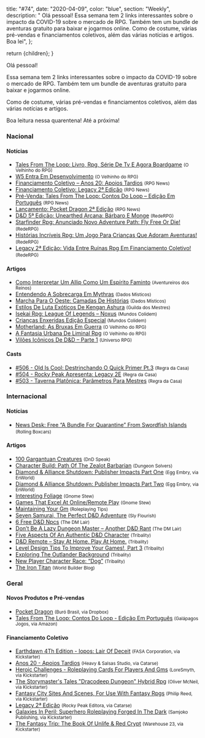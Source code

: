 
  title: "#74",
  date: "2020-04-09",
  color: "blue",
  section: "Weekly",
  description:
    "    Olá pessoal!    Essa semana tem 2 links interessantes sobre o impacto da COVID-19 sobre o mercado de RPG. Também tem um bundle de aventuras gratuito para baixar e jogarmos online.    Como de costume, várias pré-vendas e financiamentos coletivos, além das várias notícias e artigos.    Boa lei",
};

  return <InternalLayout meta={meta}>{children}</InternalLayout>;
}

Olá pessoal!

Essa semana tem 2 links interessantes sobre o impacto da COVID-19 sobre o mercado de RPG. Também tem um bundle de aventuras gratuito para baixar e jogarmos online.

Como de costume, várias pré-vendas e financiamentos coletivos, além das várias notícias e artigos.

Boa leitura nessa quarentena! Até a próxima!

### Nacional

#### Notícias

- [Tales From The Loop: Livro, Rpg, Série De Tv E Agora Boardgame] <small>(O Velhinho do RPG)</small>
- [W5 Entra Em Desenvolvimento] <small>(O Velhinho do RPG)</small>
- [Financiamento Coletivo – Anos 20: Apoios Tardios] <small>(RPG News)</small>
- [Financiamento Coletivo: Legacy 2ª Edição] <small>(RPG News)</small>
- [Pré-Venda: Tales From The Loop: Contos Do Loop – Edição Em Português] <small>(RPG News)</small>
- [Lançamento: Pocket Dragon 2ª Edição] <small>(RPG News)</small>
- [D&amp;D 5ª Edição: Unearthed Arcana: Bárbaro E Monge] <small>(RedeRPG)</small>
- [Starfinder Rpg: Anunciado Novo Adventure Path: Fly Free Or Die!] <small>(RedeRPG)</small>
- [Histórias Incríveis Rpg: Um Jogo Para Crianças Que Adoram Aventuras!] <small>(RedeRPG)</small>
- [Legacy 2ª Edição: Vida Entre Ruínas Rpg Em Financiamento Coletivo!] <small>(RedeRPG)</small>

#### Artigos

- [Como Interpretar Um Allip Como Um Espírito Faminto] <small>(Aventureiros dos Reinos)</small>
- [Entendendo A Sobrecarga Em Mythras] <small>(Dados Místicos)</small>
- [Marcha Para O Oeste: Camadas De Histórias] <small>(Dados Místicos)</small>
- [Estilos De Luta Exóticos De Kengan Ashura] <small>(Guilda dos Mestres)</small>
- [Isekai Rpg: League Of Legends – Noxus] <small>(Mundos Colidem)</small>
- [Crianças Enxeridas Edição Especial] <small>(Mundos Colidem)</small>
- [Motherland: As Bruxas Em Guerra] <small>(O Velhinho do RPG)</small>
- [A Fantasia Urbana De Liminal Rpg] <small>(O Velhinho do RPG)</small>
- [Vilões Icônicos De D&amp;D – Parte 1] <small>(Universo RPG)</small>

#### Casts

- [#506 - Old Is Cool: Destrinchando O Quick Primer Pt.3] <small>(Regra da Casa)</small>
- [#504 - Rocky Peak Apresenta: Legacy 2E] <small>(Regra da Casa)</small>
- [#503 - Taverna Platônica: Parâmetros Para Mestres] <small>(Regra da Casa)</small>

### Internacional

#### Notícias

- [News Desk: Free “A Bundle For Quarantine” From Swordfish Islands] <small>(Rolling Boxcars)</small>

#### Artigos

- [100 Gargantuan Creatures] <small>(DnD Speak)</small>
- [Character Build: Path Of The Zealot Barbarian] <small>(Dungeon Solvers)</small>
- [Diamond &amp; Alliance Shutdown: Publisher Impacts Part One] <small>(Egg Embry, via EnWorld)</small>
- [Diamond &amp; Alliance Shutdown: Publisher Impacts Part Two] <small>(Egg Embry, via EnWorld)</small>
- [Interesting Foliage] <small>(Gnome Stew)</small>
- [Games That Excel At Online/Remote Play] <small>(Gnome Stew)</small>
- [Maintaining Your Gm] <small>(Roleplaying Tips)</small>
- [Seven Samurai, The Perfect D&amp;D Adventure] <small>(Sly Flourish)</small>
- [6 Free D&amp;D Npcs] <small>(The DM Lair)</small>
- [Don’t Be A Lazy Dungeon Master – Another D&amp;D Rant] <small>(The DM Lair)</small>
- [Five Aspects Of An Authentic D&amp;D Character] <small>(Tribality)</small>
- [D&amp;D Remote – Stay At Home. Play At Home.] <small>(Tribality)</small>
- [Level Design Tips To Improve Your Games!, Part 3] <small>(Tribality)</small>
- [Exploring The Outlander Background] <small>(Tribality)</small>
- [New Player Character Race: “Dog”] <small>(Tribality)</small>
- [The Iron Titan] <small>(World Builder Blog)</small>

### Geral

#### Novos Produtos e Pré-vendas

- [Pocket Dragon] <small>(Buró Brasil, via Dropbox)</small>
- [Tales From The Loop: Contos Do Loop - Edição Em Português] <small>(Galápagos Jogos, via Amazon)</small>

#### Financiamento Coletivo

- [Earthdawn 4Th Edition - Iopos: Lair Of Deceit] <small>(FASA Corporation, via Kickstarter)</small>
- [Anos 20 - Apoios Tardios] <small>(Heavy &amp; Salsas Studio, via Catarse)</small>
- [Heroic Challenges - Roleplaying Cards For Players And Gms] <small>(LoreSmyth, via Kickstarter)</small>
- [The Storymaster&#039;s Tales &quot;Dracodeep Dungeon&quot; Hybrid Rpg] <small>(Oliver McNeil, via Kickstarter)</small>
- [Fantasy City Sites And Scenes, For Use With Fantasy Rpgs] <small>(Philip Reed, via Kickstarter)</small>
- [Legacy 2ª Edição] <small>(Rocky Peak Editora, via Catarse)</small>
- [Galaxies In Peril: Superhero Roleplaying Forged In The Dark] <small>(Samjoko Publishing, via Kickstarter)</small>
- [The Fantasy Trip: The Book Of Unlife &amp; Red Crypt] <small>(Warehouse 23, via Kickstarter)</small>

[heroic challenges - roleplaying cards for players and gms]: https://www.kickstarter.com/projects/loresmyth/heroic-challenges-roleplaying-cards-for-players-and-gms
[the fantasy trip: the book of unlife &amp; red crypt]: https://www.kickstarter.com/projects/warehouse23/the-fantasy-trip-the-book-of-unlife-and-red-crypt
[earthdawn 4th edition - iopos: lair of deceit]: https://www.kickstarter.com/projects/783548120/earthdawn-4th-edition-iopos-lair-of-deceit
[fantasy city sites and scenes, for use with fantasy rpgs]: https://www.kickstarter.com/projects/philipreed/fantasy-city-sites-and-scenes-for-use-with-fantasy-rpgs
[the storymaster&#039;s tales &quot;dracodeep dungeon&quot; hybrid rpg]: https://www.kickstarter.com/projects/legendphotography/the-storymasters-tales-dracodeep-dungeon-hybrid-rpg
[galaxies in peril: superhero roleplaying forged in the dark]: https://www.kickstarter.com/projects/samjokopublishing/galaxiesinperil
[isekai rpg: league of legends – noxus]: https://www.mundoscolidem.com.br/isekai-rpg-league-of-legends-noxus/
[seven samurai, the perfect d&amp;d adventure]: https://slyflourish.com/seven_samurai_dnd.html
[d&amp;d 5ª edição: unearthed arcana: bárbaro e monge]: https://www.rederpg.com.br/2020/04/12/dd-5a-edicao-unearthed-arcana-barbaro-e-monge/
[como interpretar um allip como um espírito faminto]: https://aventureirosdosreinos.com/como-interpretar-um-allip-como-um-espirito-faminto/
[motherland: as bruxas em guerra]: https://ovelhinhodorpg.wordpress.com/2020/04/11/motherland-as-bruxas-em-guerra/
[a fantasia urbana de liminal rpg]: https://ovelhinhodorpg.wordpress.com/2020/04/12/a-fantasia-urbana-de-liminal-rpg/
[financiamento coletivo – anos 20: apoios tardios]: https://newsrpg.wordpress.com/2020/04/12/financiamento-coletivo-anos-20-apoios-tardios/
[anos 20 - apoios tardios]: https://www.catarse.me/pt/anos20tardio
[6 free d&amp;d npcs]: https://www.thedmlair.com/2020/04/11/6-free-dd-npcs/
[tales from the loop: livro, rpg, série de tv e agora boardgame]: https://ovelhinhodorpg.wordpress.com/2020/04/10/tales-from-the-loop-livro-rpg-serie-de-tv-e-agora-boardgame/
[financiamento coletivo: legacy 2ª edição]: https://newsrpg.wordpress.com/2020/04/11/financiamento-coletivo-legacy-2a-edicao/
[legacy 2ª edição]: https://www.catarse.me/pt/legacy2e
[starfinder rpg: anunciado novo adventure path: fly free or die!]: https://www.rederpg.com.br/2020/04/10/starfinder-rpg-anunciado-novo-adventure-path-fly-free-or-die/
[vilões icônicos de d&amp;d – parte 1]: https://universorpg.com/espada-e-magia/dicas/viloes-iconicos-de-dd-parte-1/
[five aspects of an authentic d&amp;d character]: https://www.tribality.com/2020/04/10/five-aspects-of-an-authentic-dd-character/
[crianças enxeridas edição especial]: https://www.mundoscolidem.com.br/criancas-enxeridas-especial/
[#506 - old is cool: destrinchando o quick primer pt.3]: https://regradacasa.podbean.com/e/506old-is-cool-destrinchando-o-quick-primer-pt3/
[d&amp;d remote – stay at home. play at home.]: https://www.tribality.com/2020/04/10/dd-remote-stay-at-home-play-at-home/
[diamond &amp; alliance shutdown: publisher impacts part two]: https://www.enworld.org/threads/diamond-alliance-shutdown-publisher-impacts-part-two.671376/
[w5 entra em desenvolvimento]: https://ovelhinhodorpg.wordpress.com/2020/04/09/w5-entra-em-desenvolvimento/
[maintaining your gm]: https://www.roleplayingtips.com/rptn/maintaining-your-gm/
[diamond &amp; alliance shutdown: publisher impacts part one]: https://www.enworld.org/threads/diamond-alliance-shutdown-publisher-impacts-part-one.671375/
[the iron titan]: https://worldbuilderblog.me/2020/04/09/the-iron-titan/
[pré-venda: tales from the loop: contos do loop – edição em português]: https://newsrpg.wordpress.com/2020/04/09/pre-venda-tales-from-the-loop-contos-do-loop-edicao-em-portugues/
[tales from the loop: contos do loop - edição em português]: https://www.amazon.com.br/Tales-Loop-Contos-Edição-Português/dp/6586644054/
[estilos de luta exóticos de kengan ashura]: http://guildadosmestres.com.br/2020/04/08/estilos-de-luta-exoticos-de-kengan-ashura/
[histórias incríveis rpg: um jogo para crianças que adoram aventuras!]: https://www.rederpg.com.br/2020/04/08/historias-incriveis-rpg-um-jogo-para-criancas-que-adoram-aventuras/
[level design tips to improve your games!, part 3]: https://www.tribality.com/2020/04/08/level-design-tips-to-improve-your-games-part-3/
[#504 - rocky peak apresenta: legacy 2e]: https://regradacasa.podbean.com/e/504-rocky-peak-apresenta-legacy-2e/
[interesting foliage]: https://gnomestew.com/interesting-foliage/
[entendendo a sobrecarga em mythras]: https://dadosmisticos.com/2020/04/07/entendendo-a-sobrecarga-em-mythras/
[100 gargantuan creatures]: http://dndspeak.com/2020/04/100-gargantuan-creatures/
[exploring the outlander background]: https://www.tribality.com/2020/04/07/exploring-the-outlander-background/
[don’t be a lazy dungeon master – another d&amp;d rant]: https://www.thedmlair.com/2020/04/07/dont-be-a-lazy-dungeon-master-another-dd-rant/
[#503 - taverna platônica: parâmetros para mestres]: https://regradacasa.podbean.com/e/503-taverna-platonica-parametros-para-mestres/
[lançamento: pocket dragon 2ª edição]: https://newsrpg.wordpress.com/2020/04/07/pocket-dragon-2a-edicao/
[pocket dragon]: https://www.dropbox.com/s/d9axwifil1bx2w6/Pocket%20Dragon%20Ed2.pdf?dl=0&fbclid=IwAR0kKqVF36U5z0jIU9ay1WpgSiDyPdSbqLxvJWEHz00jAW9sCAbxJkXQaQs
[marcha para o oeste: camadas de histórias]: https://dadosmisticos.com/2020/04/06/marcha-para-o-oeste-camadas-de-historias/
[legacy 2ª edição: vida entre ruínas rpg em financiamento coletivo!]: https://www.rederpg.com.br/2020/04/06/legacy-2a-edicao-vida-entre-ruinas-rpg-em-financiamento-coletivo/
[news desk: free “a bundle for quarantine” from swordfish islands]: https://rollingboxcars.com/2020/04/06/news-desk-free-a-bundle-for-quarantine-from-swordfish-islands/
[character build: path of the zealot barbarian]: https://www.dungeonsolvers.com/2020/04/06/character-build-path-of-the-zealot-barbarian/
[games that excel at online/remote play]: https://gnomestew.com/games-that-excel-at-online-remote-play/
[new player character race: “dog”]: https://www.tribality.com/2020/04/06/new-player-character-race-dog/
